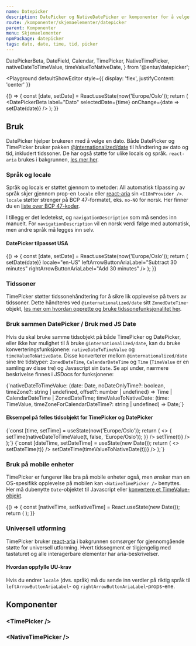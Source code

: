 ```yaml
---
name: Datepicker
description: DatePicker og NativeDatePicker er komponenter for å velge datoer.
route: /komponenter/skjemaelementer/datepicker
parent: Komponenter
menu: Skjemaelementer
npmPackage: datepicker
tags: dato, date, time, tid, picker
---
```



  DatePickerBeta,
  DateField,
  Calendar,
  TimePicker,
  NativeTimePicker,
  nativeDateToTimeValue,
  timeValueToNativeDate,
} from '@entur/datepicker';


<PageHeader />

<Playground
  defaultShowEditor
  style={{ display: 'flex', justifyContent: 'center' }}
>
  {() => {
    const [date, setDate] = React.useState(now('Europe/Oslo'));
    return (
      <DatePickerBeta
        label="Dato"
        selectedDate={time}
        onChange={date => setDate(date)}
      />
    );
  }}
</Playground>

## Bruk

DatePicker hjelper brukeren med å velge en dato. Både DatePicker og TimePicker bruker pakken [@internationalized/date](https://react-spectrum.adobe.com/internationalized/date/) til håndtering av dato og tid, inkludert tidssoner.
De har også støtte for ulike locals og språk. `react-aria` brukes i bakgrunnen, [les mer her](https://react-spectrum.adobe.com/react-aria/useTimeField.html).

### Språk og locale

Språk og locals er støttet gjennom to metoder: All automatisk tilpassing av språk skjer gjennom prop-en `locale` eller [react-aria](https://react-spectrum.adobe.com/react-aria/I18nProvider.html) sin `<I18nProvider />`.
`locale` støtter strenger på BCP 47-formatet, eks. `no-NO` for norsk. Her finner du en [liste over BCP 47-koder](https://www.techonthenet.com/js/language_tags.php).

I tillegg er det ledetekst, og `navigationDescription` som må sendes inn manuelt. For `navigationDescription` vil en norsk verdi følge med automatisk, men andre språk må legges inn selv.

#### DatePicker tilpasset USA

<Playground defaultShowEditor hideContrastOption>
  {() => {
    const [date, setDate] = React.useState(now('Europe/Oslo'));
    return (
      <DatePickerBeta
        label="Date"
        selectedDate={time}
        onChange={date => setDate(date)}
        locale="en-US"
        leftArrowButtonAriaLabel="Subtract 30 minutes"
        rightArrowButtonAriaLabel="Add 30 minutes"
      />
    );
  }}
</Playground>

### Tidssoner

TimePicker støtter tidssonehåndtering for å sikre lik opplevelse på tvers av tidssoner. Dette håndteres ved `@internationalized/date` sitt `ZonedDateTime`-objekt, [les mer om hvordan opprette og bruke tidssonefunksjonalitet her](https://react-spectrum.adobe.com/internationalized/date/ZonedDateTime.html).

### Bruk sammen DatePicker / Bruk med JS Date

Hvis du skal bruke samme tidsobjekt på både TimePicker og DatePicker, eller ikke har mulighet til å bruke `@internationalized/date`, kan du bruke konverteringsfunksjonene: `nativeDateToTimeValue` og `timeValueToNativeDate`.
Disse konverterer mellom `@internationalized/date` sine tre tidstyper: `ZonedDateTime`, `CalendarDateTime` og `Time` (`TimeValue` er en samling av disse tre) og Javascript sin `Date`. Se api under, nærmere beskrivelse finnes i JSDocs for funksjonene:

<CodeBlock hideLineNumbers wrapLongLines={false} language="ts">
  {`nativeDateToTimeValue: (date: Date, noDateOnlyTime?: boolean, timeZone?: string | undefined, offset?: number | undefined) => Time | CalendarDateTime | ZonedDateTime;
timeValueToNativeDate: (time: TimeValue, timeZoneForCalendarDateTime?: string | undefined) => Date;`}
</CodeBlock>

#### Eksempel på felles tidsobjekt for TimePicker og DatePicker

<CodeBlock asExpandable expandableLabel="@Internationalized/date-eksempel">
  {`const [time, setTime] = useState(now('Europe/Oslo'));
  return (
    <>
      <DatePicker
        label="Choose date"
        selectedDate={timeValueToNativeDate(time)}
        onChange={t => {
          setTime(nativeDateToTimeValue(t, false, 'Europe/Oslo'));
        }}
      />
      <TimePicker
        label={'Choose time'}
        selectedTime={time}
        onChange={t => setTime(t)}
      />
    </>
  );`}
</CodeBlock>
<CodeBlock asExpandable expandableLabel="JS Date-eksempel">
  {`const [dateTime, setDateTime] = useState(new Date());
return (
  <>
    <DatePicker
      label="Choose date"
      selectedDate={dateTime}
      onChange={t => setDateTime(t)}
    />
    <TimePicker
      label={'Choose time'}
      selectedTime={nativeDateToTimeValue(dateTime)}
      onChange={t => setDateTime(timeValueToNativeDate(t))}
    />
  </>
);`}

</CodeBlock>

### Bruk på mobile enheter

TimePicker er fungerer like bra på mobile enheter også, men ønsker man en OS-spesifikk opplevelse på mobilen kan `<NativeTimePicker />` benyttes. Her må dubenytte `Date`-objektet til Javascript eller [konvertere et TimeValue-objekt](#bruk-sammen-datepicker--bruk-med-js-date).

<Playground defaultShowEditor hideContrastOption>
  {() => {
    const [nativeTime, setNativeTime] = React.useState(new Date());
    return (
      <NativeTimePicker
        label="Tid"
        style={{ width: '15rem' }}
        value="10:30:00"
      />
    );
  }}
</Playground>

### Universell utforming

TimePicker bruker [react-aria](https://react-spectrum.adobe.com/react-aria/useTimeField.html) i bakgrunnen somsørger for gjennomgående støtte for universell utforming.
Hvert tidssegment er tilgjengelig med tastaturet og alle interagerbare elementer har aria-beskrivelser.

#### Hvordan oppfylle UU-krav

Hvis du endrer `locale` (dvs. språk) må du sende inn verdier på riktig språk til `leftArrowButtonAriaLabel`- og `rightArrowButtonAriaLabel`-props-ene.

## Komponenter

### <TimePicker /\>

<ImportStatement imports="TimePicker" />
<Props of={TimePicker} />

### <NativeTimePicker /\>

<ImportStatement imports="NativeTimePicker" />
<Props of={NativeTimePicker} />

